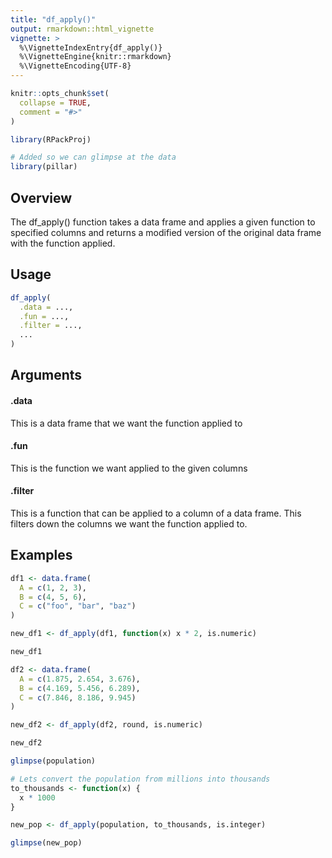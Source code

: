 ```yaml
---
title: "df_apply()"
output: rmarkdown::html_vignette
vignette: >
  %\VignetteIndexEntry{df_apply()}
  %\VignetteEngine{knitr::rmarkdown}
  %\VignetteEncoding{UTF-8}
---
```


```r
knitr::opts_chunk$set(
  collapse = TRUE,
  comment = "#>"
)
```

```r
library(RPackProj)

# Added so we can glimpse at the data
library(pillar)
```


## Overview

The df_apply() function takes a data frame and applies a given function to specified columns and returns a modified version of the original data frame with the function applied.


## Usage

``` r
df_apply(
  .data = ..., 
  .fun = ..., 
  .filter = ...,
  ...
)
```

## Arguments

#### .data

  This is a data frame that we want the function applied to
  
#### .fun

  This is the function we want applied to the given columns
  
#### .filter
  
  This is a function that can be applied to a column of a data frame. This filters down the columns we want the function applied to.

## Examples

```r
df1 <- data.frame(
  A = c(1, 2, 3),
  B = c(4, 5, 6),
  C = c("foo", "bar", "baz")
)

new_df1 <- df_apply(df1, function(x) x * 2, is.numeric)

new_df1
```


```r
df2 <- data.frame(
  A = c(1.875, 2.654, 3.676),
  B = c(4.169, 5.456, 6.289),
  C = c(7.846, 8.186, 9.945)
)

new_df2 <- df_apply(df2, round, is.numeric)

new_df2
```

```r
glimpse(population)

# Lets convert the population from millions into thousands
to_thousands <- function(x) {
  x * 1000
}

new_pop <- df_apply(population, to_thousands, is.integer)

glimpse(new_pop)
```

